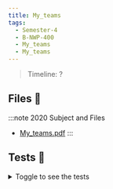 ```yaml
---
title: My_teams
tags:
  - Semester-4
  - B-NWP-400
  - My_teams
  - My_teams
---
```

> Timeline: ?


## Files 📂

:::note 2020 Subject and Files
- [My_teams.pdf](https://github.com/Studio-17/Epitech-Subjects/raw/main/Semester-4/B-NWP-400/My_teams/My_teams/My_teams.pdf)
:::

## Tests 🤖
<details>
  <summary>Toggle to see the tests</summary>
  <div>
Yo
  </div>
</details>

